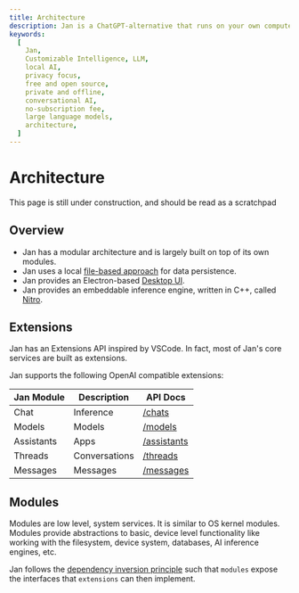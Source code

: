```yaml
---
title: Architecture
description: Jan is a ChatGPT-alternative that runs on your own computer, with a local API server.
keywords:
  [
    Jan,
    Customizable Intelligence, LLM,
    local AI,
    privacy focus,
    free and open source,
    private and offline,
    conversational AI,
    no-subscription fee,
    large language models,
    architecture,
  ]
---
```



# Architecture

<Callout type='warning'>
  This page is still under construction, and should be read as a scratchpad
</Callout>

## Overview

- Jan has a modular architecture and is largely built on top of its own modules.
- Jan uses a local [file-based approach](/developer/file-based) for data persistence.
- Jan provides an Electron-based [Desktop UI](https://github.com/janhq/jan).
- Jan provides an embeddable inference engine, written in C++, called [Nitro](https://nitro.jan.ai/docs/).

## Extensions

Jan has an Extensions API inspired by VSCode. In fact, most of Jan's core services are built as extensions.

Jan supports the following OpenAI compatible extensions:

| Jan Module | Description   | API Docs                                      |
| ---------- | ------------- | --------------------------------------------- |
| Chat       | Inference     | [/chats](/api-reference/#tag/Chat-Completion) |
| Models     | Models        | [/models](/api-reference/#tag/Models)         |
| Assistants | Apps          | [/assistants](/api-reference/#tag/Assistants) |
| Threads    | Conversations | [/threads](/api-reference/#tag/Threads)       |
| Messages   | Messages      | [/messages](/api-reference/#tag/Messages)     |


## Modules

Modules are low level, system services. It is similar to OS kernel modules. Modules provide abstractions to basic, device level functionality like working with the filesystem, device system, databases, AI inference engines, etc.

Jan follows the [dependency inversion principle](https://en.wikipedia.org/wiki/Dependency_inversion_principle) such that `modules` expose the interfaces that `extensions` can then implement.
